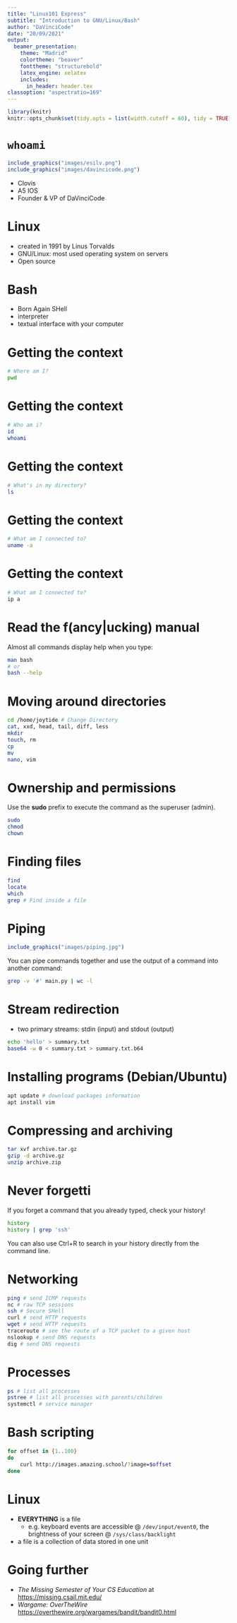 ```yaml
---
title: "Linux101 Express"
subtitle: "Introduction to GNU/Linux/Bash"
author: "DaVinciCode"
date: "20/09/2021"
output:
  beamer_presentation:
    theme: "Madrid"
    colortheme: "beaver"
    fonttheme: "structurebold"
    latex_engine: xelatex
    includes:
      in_header: header.tex
classoption: "aspectratio=169"
---
```


```r
library(knitr)
knitr::opts_chunk$set(tidy.opts = list(width.cutoff = 60), tidy = TRUE)
```

# `whoami`

```r
include_graphics("images/esilv.png")
include_graphics("images/davincicode.png")
```

- Clovis
- A5 IOS
- Founder & VP of DaVinciCode

# Linux

- created in 1991 by Linus Torvalds
- GNU/Linux: most used operating system on servers
- Open source

# Bash

- Born Again SHell
- interpreter
- textual interface with your computer

# Getting the context

```bash
# Where am I?
pwd
```

# Getting the context
```bash
# Who am i?
id
whoami
```

# Getting the context
```bash
# What's in my directory?
ls
```

# Getting the context
```bash
# What am I connected to?
uname -a
```

# Getting the context

```bash
# What am I connected to?
ip a
```

# Read the f(ancy|ucking) manual

Almost all commands display help when you type:

```bash
man bash
# or
bash --help
```

# Moving around directories

```bash
cd /home/joytide # Change Directory
cat, xxd, head, tail, diff, less
mkdir
touch, rm
cp
mv
nano, vim
```

# Ownership and permissions

Use the **sudo** prefix to execute the command as the superuser (admin).

```bash
sudo
chmod
chown
```

# Finding files

```bash
find
locate
which
grep # Find inside a file
```

# Piping

```r
include_graphics("images/piping.jpg")
```

You can pipe commands together and use the output of a command into another command:
```bash
grep -v '#' main.py | wc -l
```

# Stream redirection

- two primary streams: stdin (input) and stdout (output)
```bash
echo 'hello' > summary.txt
base64 -w 0 < summary.txt > summary.txt.b64
```

# Installing programs (Debian/Ubuntu)

```bash
apt update # download packages information
apt install vim
```

# Compressing and archiving

```bash
tar xvf archive.tar.gz
gzip -d archive.gz
unzip archive.zip
```

# Never forgetti

If you forget a command that you already typed, check your history!

```bash
history
history | grep 'ssh'
```

You can also use Ctrl+R to search in your history directly from the command line.

# Networking

```bash
ping # send ICMP requests
nc # raw TCP sessions
ssh # Secure SHell
curl # send HTTP requests
wget # send HTTP requests
traceroute # see the route of a TCP packet to a given host
nslookup # send DNS requests
dig # send DNS requests
```

# Processes

```bash
ps # list all processes
pstree # list all processes with parents/children
systemctl # service manager
```

# Bash scripting

```bash
for offset in {1..100}
do
	curl http://images.amazing.school/?image=$offset
done
```

# Linux

- **EVERYTHING** is a file
  - e.g. keyboard events are accessible @ `/dev/input/event0`, the brightness of your screen @ `/sys/class/backlight`
- a file is a collection of data stored in one unit

# Going further

- _The Missing Semester of Your CS Education_ at [https://missing.csail.mit.edu/](https://missing.csail.mit.edu/)
- _Wargame: OverTheWire_ [https://overthewire.org/wargames/bandit/bandit0.html](https://overthewire.org/wargames/bandit/bandit0.html)
